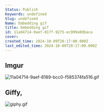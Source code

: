 ```yaml
---
Status: Publish
Keywords: undefined
Slug: undefined
Name: Embedding gif
title: Embedding gif
id: 11a04714-9aef-817f-9275-ec999a0dbaca
cover: 
created_time: 2024-10-09T20:17:00.000Z
last_edited_time: 2024-10-09T20:17:00.000Z
---
```




## Imgur


![11a04714-9aef-8189-bcc0-f585374fa516.gif](/11a04714-9aef-8189-bcc0-f585374fa516.gif)


## Giffy, 


![giphy.gif](https://media.giphy.com/media/VhiAuDYHkNPydiNnOs/giphy.gif)

